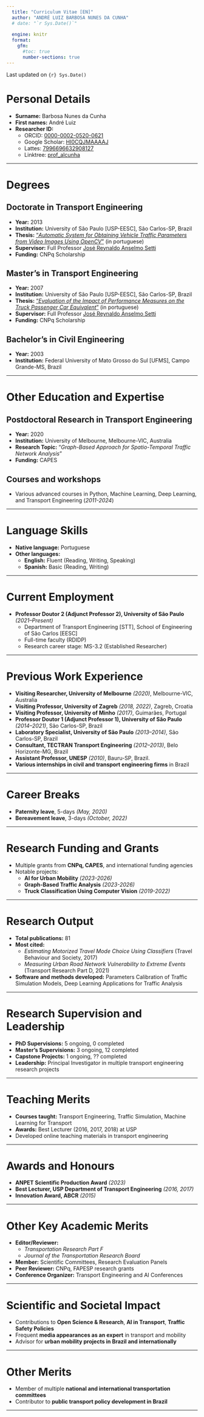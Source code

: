 ```yaml
---
  title: "Curriculum Vitae [EN]"
  author: "ANDRÉ LUIZ BARBOSA NUNES DA CUNHA"
  # date: "`r Sys.Date()`"
  
  engine: knitr
  format: 
    gfm:
      #toc: true
      number-sections: true
---
```

<!-- **ANDRÉ LUIZ BARBOSA NUNES DA CUNHA** -->

Last updated on `{r} Sys.Date()`

# Personal Details

- **Surname:** Barbosa Nunes da Cunha  
- **First names:** André Luiz 
- **Researcher ID:** 
    - ORCID: [0000-0002-0520-0621](https://orcid.org/0000-0002-0520-0621)
    - Google Scholar: [HI0CQJMAAAAJ](https://scholar.google.com.br/citations?user=HI0CQJMAAAAJ&hl=en)
    - Lattes: [7996696632908127](http://lattes.cnpq.br/7996696632908127)
    - Linktree: [prof_alcunha](https://linktr.ee/prof_alcunha)


---

# Degrees

## **Doctorate in Transport Engineering**  
- **Year:** 2013  
- **Institution:** University of São Paulo [USP-EESC], São Carlos-SP, Brazil  
- **Thesis:** ["*Automatic System for Obtaining Vehicle Traffic Parameters from Video Images Using OpenCV*"](https://doi.org/10.11606/T.18.2013.tde-19112013-165611) (in portuguese)
- **Supervisor:** Full Professor [José Reynaldo Anselmo Setti]( http://lattes.cnpq.br/1214389619505648)  
- **Funding:** CNPq Scholarship  

## **Master's in Transport Engineering**  
- **Year:** 2007  
- **Institution:** University of São Paulo [USP-EESC], São Carlos-SP, Brazil  
- **Thesis:** ["*Evaluation of the Impact of Performance Measures on the Truck Passenger Car Equivalent*"](https://doi.org/10.11606/D.18.2007.tde-27112007-094400) (in portuguese)
- **Supervisor:** Full Professor [José Reynaldo Anselmo Setti]( http://lattes.cnpq.br/1214389619505648)
- **Funding:** CNPq Scholarship  

## **Bachelor’s in Civil Engineering**  
- **Year:** 2003  
- **Institution:** Federal University of Mato Grosso do Sul [UFMS], Campo Grande-MS, Brazil

---

# Other Education and Expertise

## **Postdoctoral Research in Transport Engineering**  
- **Year:** 2020  
- **Institution:** University of Melbourne, Melbourne-VIC, Australia  
- **Research Topic:** "*Graph-Based Approach for Spatio-Temporal Traffic Network Analysis*"
- **Funding:** CAPES  

## **Courses and workshops**
- Various advanced courses in Python, Machine Learning, Deep Learning, and Transport Engineering (*2011-2024*)  

---

# Language Skills

- **Native language:** Portuguese  
- **Other languages:**  
  - **English:** Fluent (Reading, Writing, Speaking)  
  - **Spanish:** Basic (Reading, Writing)  

---

# Current Employment

- **Professor Doutor 2 (Adjunct Professor 2), University of São Paulo** *(2021–Present)*  
  - Department of Transport Engineering [STT], School of Engineering of São Carlos [EESC]
  - Full-time faculty (RDIDP)  
  - Research career stage: MS-3.2 (Established Researcher)  

---

# Previous Work Experience

- **Visiting Researcher, University of Melbourne** *(2020)*, Melbourne-VIC, Australia  
- **Visiting Professor, University of Zagreb** *(2018, 2022)*, Zagreb, Croatia  
- **Visiting Professor, University of Minho** *(2017)*, Guimarães, Portugal  
- **Professor Doutor 1 (Adjunct  Professor 1), University of São Paulo** *(2014–2021)*, São Carlos-SP, Brazil  
- **Laboratory Specialist, University of São Paulo** *(2013–2014)*, São Carlos-SP, Brazil  
- **Consultant, TECTRAN Transport Engineering** *(2012–2013)*, Belo Horizonte-MG, Brazil  
- **Assistant Professor, UNESP** *(2010)*, Bauru-SP, Brazil.  
- **Various internships in civil and transport engineering firms** in Brazil

---

# Career Breaks

- **Paternity leave**, 5-days *(May, 2020)*
- **Bereavement leave**, 3-days *(October, 2022)*


---

# Research Funding and Grants

- Multiple grants from **CNPq, CAPES**, and international funding agencies  
- Notable projects:  
  - **AI for Urban Mobility** *(2023-2026)* 
  - **Graph-Based Traffic Analysis** *(2023-2026)*  
  - **Truck Classification Using Computer Vision** *(2019-2022)*  

---

# Research Output

- **Total publications:** 81  
- **Most cited:**  
  - *Estimating Motorized Travel Mode Choice Using Classifiers* (Travel Behaviour and Society, 2017)  
  - *Measuring Urban Road Network Vulnerability to Extreme Events* (Transport Research Part D, 2021)  
- **Software and methods developed:** Parameters Calibration of Traffic Simulation Models, Deep Learning Applications for Traffic Analysis  
<!-- - **Patents:** Pending on AI-based traffic monitoring system   -->


<!-- ## Journal -->
<!-- 1. 2023 Oliveira, G.J.; Lavieri, P.S.; CUNHA, A.L., “Integrating a non-gridded space representation into a graph neural networks model for citywide short-term crash risk prediction”, Urban Informatics, v.2, n.7, 2023. [DOI: 10.1007/s44212-023-00032-6](https://doi.org/10.1007/s44212-023-00032-6) -->

<!-- 1. 2023 Fleury, M.P.; Kamakura, G.K.; Pitombo, C.S.; CUNHA, A.L.B.N. ; Silva, J.L., “Prediction of non-woven geotextiles’ reduction factors for damage caused by the drop of backfill materials”, Geotextiles and Geomembranes, n.1, p. 1 – 11, 2023. [DOI: 10.1016/j.geotexmem.2023.05.004](https://doi.org/10.1016/j.geotexmem.2023.05.004) -->

<!-- 1. 2022 Silva, F.A.; Bessa Jr, J.E.; Costa, A.L.; CUNHA, A.L. ; Velho, D.M.C., “Analysis of no-passing zones to assess the level of service on two-lane rural highways in Brazil”, Case Studies on Transport Policy, v. 10, n.1, p. 248 – 256, 2022. [DOI: 10.1016/j.cstp.2021.12.006](https://doi.org/10.1016/j.cstp.2021.12.006) -->

<!-- 1. 2021 Morelli, A.B.; CUNHA, A.L., “Measuring urban road network vulnerability to extreme events: an application for floods”, Transportation Research Part D: Transport and Environment,, v. 93, p. 1 – 11, 2021. [DOI: 10.1016/j.trd.2021.102770] -->

<!-- 1. 2021 Morelli, A.B.; CUNHA, A.L., “Verifying the vulnerability in transport networks: a graph theory approach”, Transportes, v. 29, n. 1, p. 161 - 172, 2021. [DOI: 10.14295/transportes.v29i1.2250] -->

<!-- 1. 2020 Martins, D.O.; Oliveira, G.J.M.; Moraes, F.R.; Silva, I.; CUNHA, A. L., “Geomatics data management system”, Revista Brasileira de Geomatica, v.8, p.056 - 069. [DOI: 10.3895/rbgeo.v8n1.10141] -->

<!-- 1. 2017 Lindner, A.; Pitombo, C.S.; CUNHA, A.L., “Estimating motorized travel mode choice using classifiers: An application for high-dimensional multicollinear data”, Travel Behaviour and Society, v.6, p.100 - 109. [DOI: 10.1016/j.tbs.2016.08.003] -->

<!-- 1. 2016 Andrade, G. R.; Pitombo, C.; CUNHA, A.L. ; Setti, J.R., “A Model for Estimating Free-Flow Speed on Brazilian Expressways”, Transportation Research Procedia, v.15, p.378-388. [DOI:10.1016/j.trpro.2016.06.032] -->

<!-- ## Chapter -->
<!-- 1. 2011 CUNHA, A.L. ; Setti, J.R., “Truck Equivalence Factors for Divided, Multilane Highways in Brazil”, In: 6th International Symposium on Highway Capacity and Quality of Service, Stockholm. Procedia Social and Behavioral Sciences, v.16. p.248-258. [DOI:10.1016/j.sbspro.2011.04.447] -->

<!-- 2. 2009 CUNHA, A.L. ; Bessa Junior, J.E.; Setti, J.R. , “Genetic Algorithm for the Calibration of Vehicle Performance Models of Microscopic Traffic Simulators”, In: Artificial Intelligence in Transportation and Urban Mobility (AITUM), 2009, Aveiro, Portugal. Lecture Notes in Computer Science: Progress in Artificial Intelligence, Berlin: Springer, v.5816. p.3 - 14. [DOI: 10.1007/978-3-642-04686-5 1] -->

<!-- ## Open Access -->
<!-- 1. 2024 Morelli, A.B.; CUNHA, A.L., “Incorporating Competition into Dual Accessibility Assessment: The Competitive Equilibrium Method”, In: arXiv. [arxiv.org/abs/2403.04879] -->

<!-- 2. 2023 Morelli, A.B.; CUNHA, A.L., “Resilience in Highways: Proposal of Roadway Redundancy Indicators and Application in Segments of the Brazilian Network”, In: arXiv. [arxiv.org/abs/2312.00731] -->

<!-- 3. 2023 Morelli, A.B.; Fiedler, A.C.; CUNHA, A.L., “A database of formal jobs georeferenced in Brazilian cities” (In portuguese), In: arXiv. [arxiv.org/abs/2303.09602] -->

<!-- 4. 2022 Marcomini, L.A.; CUNHA, A.L., “Truck Axle Detection with Convolution Neural Networks”, In: arXiv. [arxiv.org/abs/2204.01868] -->

<!-- 5. 2020 Morelli, A.B.; CUNHA, A.L., “Measuring urban resilience: a road network-oriented method”, In: arXiv. <arxiv.org/abs/1912.01739> -->

<!-- 6. 2018 Marcomini, L.A.; CUNHA, A.L., “A Comparison between Background Modelling Methods for -->
<!-- Vehicle Segmentation in Highway Traffic Videos”, In: arXiv. <arxiv.org/abs/1810.02835> -->


---

# Research Supervision and Leadership

- **PhD Supervisions:** 5 ongoing, 0 completed  
- **Master’s Supervisions:** 3 ongoing, 12 completed  
- **Capstone Projects:** 1 ongoing, ?? completed
- **Leadership:** Principal Investigator in multiple transport engineering research projects  

---

# Teaching Merits

- **Courses taught:** Transport Engineering, Traffic Simulation, Machine Learning for Transport  
- **Awards:** Best Lecturer (2016, 2017, 2018) at USP  
- Developed online teaching materials in transport engineering  

---

# Awards and Honours

- **ANPET Scientific Production Award** *(2023)*  
- **Best Lecturer, USP Department of Transport Engineering** *(2016, 2017)*  
- **Innovation Award, ABCR** *(2015)*  

---

# Other Key Academic Merits

- **Editor/Reviewer:**  
  - *Transportation Research Part F*  
  - *Journal of the Transportation Research Board*  
- **Member:** Scientific Committees, Research Evaluation Panels  
- **Peer Reviewer:** CNPq, FAPESP research grants  
- **Conference Organizer:** Transport Engineering and AI Conferences  

---

# Scientific and Societal Impact

- Contributions to **Open Science & Research**, **AI in Transport**, **Traffic Safety Policies**  
- Frequent **media appearances as an expert** in transport and mobility  
- Advisor for **urban mobility projects in Brazil and internationally**  

---

# Other Merits

- Member of multiple **national and international transportation committees**  
- Contributor to **public transport policy development in Brazil**  

---

<!-- # Appendices -->

<!-- - **Full list of publications available upon request**   -->
<!-- - **Links to open-access articles provided**   -->
